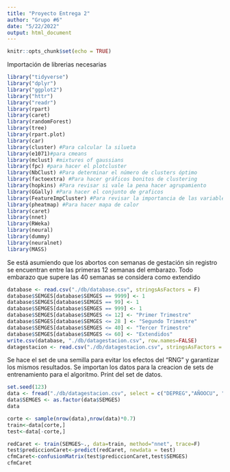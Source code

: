 ---
title: "Proyecto Entrega 2"
author: "Grupo #6"
date: "5/22/2022"
output: html_document
---

```{r setup, include=FALSE}
knitr::opts_chunk$set(echo = TRUE)
```

Importación de librerias necesarias
```{r message=FALSE,warning=FALSE}
library("tidyverse")
library("dplyr")
library("ggplot2")
library("httr")
library("readr")
library(rpart)
library(caret)
library(randomForest)
library(tree)
library(rpart.plot)
library(car)
library(cluster) #Para calcular la silueta
library(e1071)#para cmeans
library(mclust) #mixtures of gaussians
library(fpc) #para hacer el plotcluster
library(NbClust) #Para determinar el número de clusters óptimo
library(factoextra) #Para hacer gráficos bonitos de clustering
library(hopkins) #Para revisar si vale la pena hacer agrupamiento
library(GGally) #Para hacer el conjunto de graficos
library(FeatureImpCluster) #Para revisar la importancia de las variables en los grupos.
library(pheatmap) #Para hacer mapa de calor
library(caret)
library(nnet)
library(RWeka)
library(neural)
library(dummy)
library(neuralnet)
library(MASS)
```

Se está asumiendo que los abortos con semanas de gestación sin registro se encuentran entre las primeras 12 semanas del embarazo. Todo embarazo que supere las 40 semanas se considera como extendido
```{r database import}
database <- read.csv("./db/database.csv", stringsAsFactors = F)
database$SEMGES[database$SEMGES == 9999] <- 1
database$SEMGES[database$SEMGES == 99] <- 1
database$SEMGES[database$SEMGES == 999] <- 1
database$SEMGES[database$SEMGES <= 12] <- "Primer Trimestre"
database$SEMGES[database$SEMGES <= 28 ] <- "Segundo Trimestre"
database$SEMGES[database$SEMGES <= 40] <- "Tercer Trimestre"
database$SEMGES[database$SEMGES <= 60] <- "Extendidos"
write.csv(database, "./db/datagestacion.csv", row.names=FALSE)
datagestacion <- read.csv("./db/datagestacion.csv", stringsAsFactors = F)
```

Se hace el set de una semilla para evitar los efectos del "RNG" y garantizar los mismos resultados. Se importan los datos para la creacion de sets de entrenamiento para el algoritmo. Print del set de datos.
```{r training set}
set.seed(123)
data <- fread("./db/datagestacion.csv", select = c("DEPREG","AÑOOCU", "EDADM", "ESCOLAM", "DEPREM", "SEMGES"))
data$SEMGES <- as.factor(data$SEMGES)
data

corte <- sample(nrow(data),nrow(data)*0.7)
train<-data[corte,]
test<-data[-corte,]

```

```{r modelo con Caret 1 - neuronal clasificacion nnet}
redCaret <- train(SEMGES~., data=train, method="nnet", trace=F)
test$prediccionCaret<-predict(redCaret, newdata = test)
cfmCaret<-confusionMatrix(test$prediccionCaret,test$SEMGES)
cfmCaret
```


```{r}

```


